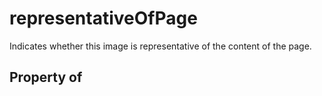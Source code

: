   

# representativeOfPage

Indicates whether this image is representative of the content of the page.

## Property of



